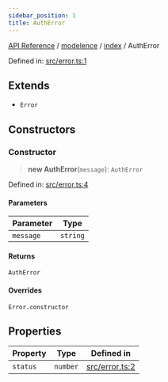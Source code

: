 ```yaml
---
sidebar_position: 1
title: AuthError
---
```


[API Reference](/api-reference/modelence/index/classes/../../../index) / [modelence](/api-reference/modelence/index/classes/../../index) / [index](/api-reference/modelence/index/classes/../index) / AuthError

Defined in: [src/error.ts:1](https://github.com/modelence/modelence/blob/f0e47c818e0efd6cf78356f7362543b128c72bb3/packages/modelence/src/error.ts#L1)

## Extends

- `Error`

## Constructors

### Constructor

> **new AuthError**(`message`): `AuthError`

Defined in: [src/error.ts:4](https://github.com/modelence/modelence/blob/f0e47c818e0efd6cf78356f7362543b128c72bb3/packages/modelence/src/error.ts#L4)

#### Parameters

| Parameter | Type |
| ------ | ------ |
| `message` | `string` |

#### Returns

`AuthError`

#### Overrides

`Error.constructor`

## Properties

| Property | Type | Defined in |
| ------ | ------ | ------ |
| <a id="status"></a> `status` | `number` | [src/error.ts:2](https://github.com/modelence/modelence/blob/f0e47c818e0efd6cf78356f7362543b128c72bb3/packages/modelence/src/error.ts#L2) |
